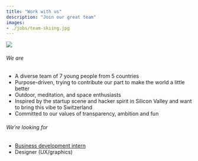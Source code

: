 ```yaml
---
title: "Work with us"
description: "Join our great team"
images:
- ./jobs/team-skiing.jpg
---
```


<Img src="team-skiing.jpg" />

###### We are

* A diverse team of 7 young people from 5 countries
* Purpose-driven, trying to contribute our part to make the world a little better
* Outdoor, meditation, and space enthusiasts
* Inspired by the startup scene and hacker spirit in Silicon Valley and want to bring this vibe to Switzerland
* Committed to our values of transparency, ambition and fun

###### We’re looking for

* [Business development intern](/jobs/business-developer)
* Designer (UX/graphics)
